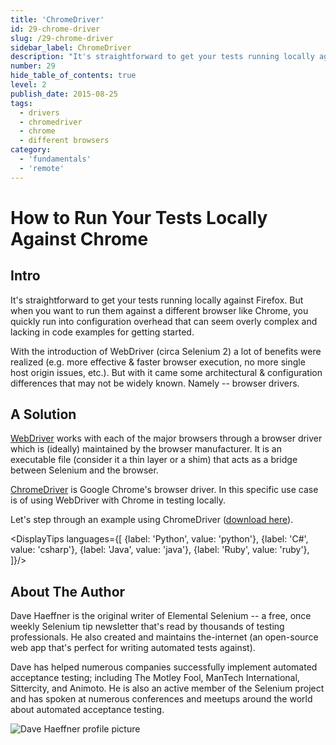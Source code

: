 ```yaml
---
title: 'ChromeDriver'
id: 29-chrome-driver
slug: /29-chrome-driver
sidebar_label: ChromeDriver
description: "It's straightforward to get your tests running locally against Firefox. But when you want to run them against a different browser like Chrome, you quickly run into configuration overhead that can seem overly complex and lacking in code examples for getting started."
number: 29
hide_table_of_contents: true
level: 2
publish_date: 2015-08-25
tags:
  - drivers
  - chromedriver
  - chrome
  - different browsers
category:
  - 'fundamentals'
  - 'remote'
---
```


# How to Run Your Tests Locally Against Chrome

## Intro

It's straightforward to get your tests running locally against Firefox. But when you want to run them against a
different browser like Chrome, you quickly run into configuration overhead that can seem overly complex and
lacking in code examples for getting started.

With the introduction of WebDriver (circa Selenium 2) a lot of benefits were realized (e.g. more effective &
faster browser execution, no more single host origin issues, etc.). But with it came some architectural & configuration
differences that may not be widely known. Namely -- browser drivers.

## A Solution

[WebDriver](https://www.selenium.dev/documentation/webdriver/) works with each of the major browsers through a browser driver which is (ideally) maintained by the
browser manufacturer. It is an executable file (consider it a thin layer or a shim) that acts as a bridge between
Selenium and the browser.

[ChromeDriver](https://chromedriver.chromium.org/downloads) is Google Chrome's browser driver. In this specific use case is of using WebDriver with Chrome
in testing locally.

Let's step through an example using ChromeDriver ([download here](https://chromedriver.chromium.org/downloads)).




<DisplayTips languages={[
    {label: 'Python', value: 'python'},
    {label: 'C#', value: 'csharp'},
    {label: 'Java', value: 'java'},
    {label: 'Ruby', value: 'ruby'},
]}/>


## About The Author

Dave Haeffner is the original writer of Elemental Selenium -- a free, once weekly Selenium tip newsletter that's read
by thousands of testing professionals. He also created and maintains the-internet (an open-source web app that's
perfect for writing automated tests against).

Dave has helped numerous companies successfully implement automated acceptance testing; including The Motley Fool,
ManTech International, Sittercity, and Animoto. He is also an active member of the Selenium project and has spoken
at numerous conferences and meetups around the world about automated acceptance testing.

![Dave Haeffner profile picture](/img/authors/dave-haeffner.jpeg#author-img 'a title')


